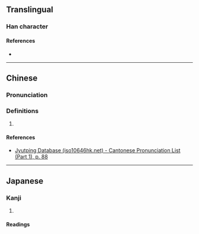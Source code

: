 {{character info/new}}
==Translingual==

===Han character===
{{Han char|rn=32|rad=土|as=09|sn=12|four=|canj=GIG,XGIG|ids=⿱封土}}

====References====
* {{Han ref|kx=0234.240|dkj=05294|hdz=10459.130|uh=583C|ud=22588}}

----

==Chinese==
{{zh-forms}}

===Pronunciation===
{{zh-pron
|m=hèng
|c=hang6
|cat=
}}

===Definitions===
{{zh-hanzi}}

# {{rfdef|zh}}

====References====
* [http://www.iso10646hk.net/jp/document/download.jsp Jyutping Database (iso10646hk.net) - Cantonese Pronunciation List (Part 1), p. 88]

----

==Japanese==

===Kanji===
{{ja-kanji|grade=|rs=土09}}

# {{defn|lang=ja|sort=土09}}

====Readings====
{{ja-readings|on=[[こう]] (kō), [[ごう]] (gō), [[ほう]] (hō), [[ふ]] (fu)|kun=}}